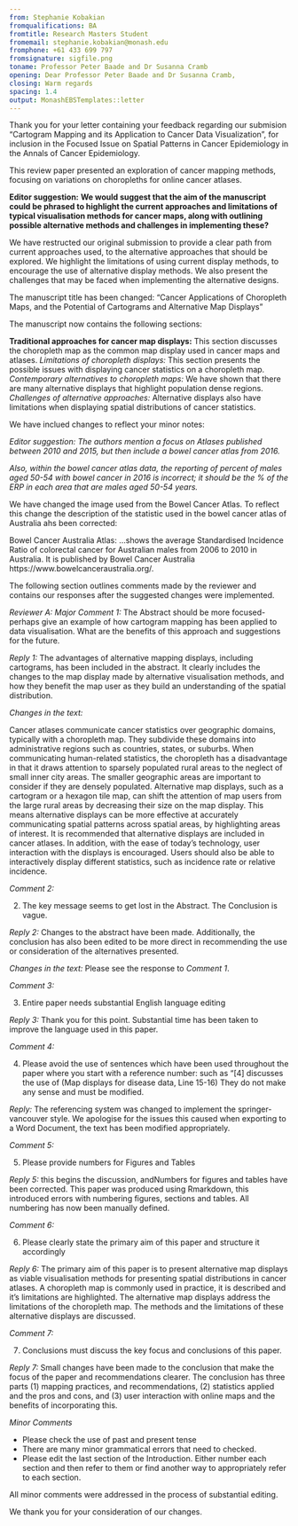 ```yaml
---
from: Stephanie Kobakian
fromqualifications: BA
fromtitle: Research Masters Student
fromemail: stephanie.kobakian@monash.edu
fromphone: +61 433 699 797
fromsignature: sigfile.png
toname: Professor Peter Baade and Dr Susanna Cramb
opening: Dear Professor Peter Baade and Dr Susanna Cramb,
closing: Warm regards
spacing: 1.4
output: MonashEBSTemplates::letter
---
```


Thank you for your letter containing your feedback regarding our submision "Cartogram Mapping and its Application to Cancer Data Visualization", for inclusion in the Focused Issue on Spatial Patterns in Cancer Epidemiology in the Annals of Cancer Epidemiology.

This review paper presented an exploration of cancer mapping methods, focusing on variations on choropleths for online cancer atlases.

**Editor suggestion:**
**We would suggest that the aim of the manuscript could be phrased to highlight the current approaches and limitations of typical visualisation methods for cancer maps, along with outlining possible alternative methods and challenges in implementing these?**

We have restructed our original submission to provide a clear path from current approaches used, to the alternative approaches that should be explored. We highlight the limitations of using current display methods, to encourage the use of alternative display methods. We also present the challenges that may be faced when implementing the alternative designs.

The manuscript title has been changed:
"Cancer Applications of Choropleth Maps, and the Potential of Cartograms and Alternative Map Displays"

The manuscript now contains the following sections:

**Traditional approaches for cancer map displays:** This section discusses the choropleth map as the common map display used in cancer maps and atlases.
*Limitations of choropleth displays:* This section presents the possible issues with displaying cancer statistics on a choropleth map.
*Contemporary alternatives to choropleth maps:* We have shown that there are many alternative displays that highlight population dense regions.
*Challenges of alternative approaches:* Alternative displays also have limitations when displaying spatial distributions of cancer statistics.



We have inclued changes to reflect your minor notes:

*Editor suggestion:*
*The authors mention a focus on Atlases published between 2010 and 2015, but then include a bowel cancer atlas from 2016. *

*Also, within the bowel cancer atlas data, the reporting of percent of males aged 50-54 with bowel cancer in 2016 is incorrect; it should be the % of the ERP in each area that are males aged 50-54 years. *

We have changed the image used from the Bowel Cancer Atlas. To reflect this change the description of the statistic used in the bowel cancer atlas of Australia ahs been corrected:


Bowel Cancer Australia Atlas:
...shows the average Standardised Incidence Ratio of colorectal cancer for Australian males from 2006 to 2010 in Australia. It is published by Bowel Cancer Australia https://www.bowelcanceraustralia.org/.  


The following section outlines comments made by the reviewer and contains our responses after the suggested changes were implemented.

*Reviewer A: *
*Major*
*Comment 1: *
The Abstract should be more focused- perhaps give an example of how cartogram mapping has been applied to data visualisation. What are the benefits of this approach and suggestions for the future.

*Reply 1:* 
The advantages of alternative mapping displays, including cartograms, has been included in the abstract. It clearly includes the changes to the map display made by alternative visualisation methods, and how they benefit the map user as they build an understanding of the spatial distribution.


*Changes in the text:* 

Cancer atlases communicate cancer statistics over geographic domains, typically with a choropleth map. They subdivide these domains into administrative regions such as countries, states, or suburbs. When communicating human-related statistics, the choropleth has a disadvantage in that it draws attention to sparsely populated rural areas to the neglect of small inner city areas. The smaller geographic areas are important to consider if they are densely populated. Alternative map displays, such as a cartogram or a hexagon tile map, can shift the attention of map users from the large rural areas by decreasing their size on the map display. This means alternative displays can be more effective at accurately communicating spatial patterns across spatial areas, by highlighting areas of interest. It is recommended that alternative displays are included in cancer atlases. In addition, with the ease of today's technology, user interaction with the displays is encouraged. Users should also be able to interactively display different statistics, such as incidence rate or relative incidence. 


*Comment 2: *

2. The key message seems to get lost in the Abstract. The Conclusion is vague.

*Reply 2:* 
Changes to the abstract have been made. Additionally, the conclusion has also been edited to be more direct in recommending the use or consideration of the alternatives presented.

*Changes in the text:* 
Please see the response to *Comment 1*.

*Comment 3: *

3. Entire paper needs substantial English language editing

*Reply 3:* 
Thank you for this point. Substantial time has been taken to improve the language used in this paper.


*Comment 4: *

4. Please avoid the use of sentences which have been used throughout the paper where you start with a reference number: such as “[4] discusses the use of (Map displays for disease data, Line 15-16) They do not make any sense and must be modified.

*Reply:* 
The referencing system was changed to implement the springer-vancouver style. We apologise for the issues this caused when exporting to a Word Document, the text has been modified appropriately.


*Comment 5: *

5. Please provide numbers for Figures and Tables

*Reply 5:* 
this begins the discussion, andNumbers for figures and tables have been corrected. This paper was produced using Rmarkdown, this introduced errors with numbering figures, sections and tables. All numbering has now been manually defined.

*Comment 6: *

6. Please clearly state the primary aim of this paper and structure it accordingly

*Reply 6:* 
The primary aim of this paper is to present alternative map displays as viable visualisation methods for presenting spatial distributions in cancer atlases. A choropleth map is commonly used in practice, it is described and it's limitations are highlighted. The alternative map displays address the limitations of the choropleth map. The methods and the limitations of these alternative displays are discussed.

*Comment 7: *

7. Conclusions must discuss the key focus and conclusions of this paper. 

*Reply 7:* 
Small changes have been made to the conclusion that make the focus of the paper and recommendations clearer. The conclusion has three parts (1) mapping practices, and recommendations, (2) statistics applied and the pros and cons, and (3) user interaction with online maps and the benefits of incorporating this.


*Minor Comments* 

- Please check the use of past and present tense
- There are many minor grammatical errors that need to checked.
- Please edit the last section of the Introduction. Either number each section and then refer to them or find another way to appropriately refer to each section.

All minor comments were addressed in the process of substantial editing.


We thank you for your consideration of our changes.



